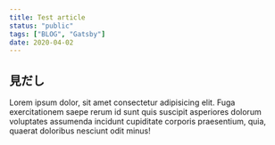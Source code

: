 ```yaml
---
title: Test article
status: "public"
tags: ["BLOG", "Gatsby"]
date: 2020-04-02
---
```


## 見だし

Lorem ipsum dolor, sit amet consectetur adipisicing elit. Fuga exercitationem saepe rerum id sunt quis suscipit asperiores dolorum voluptates assumenda incidunt cupiditate corporis praesentium, quia, quaerat doloribus nesciunt odit minus!
